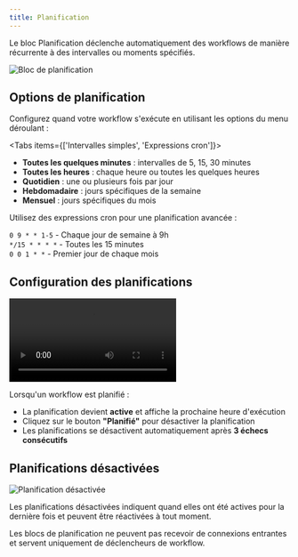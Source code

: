 ```yaml
---
title: Planification
---
```



Le bloc Planification déclenche automatiquement des workflows de manière récurrente à des intervalles ou moments spécifiés.

<div className="flex justify-center">
  <Image
    src="/static/schedule.png"
    alt="Bloc de planification"
    width={500}
    height={400}
    className="my-6"
  />
</div>

## Options de planification

Configurez quand votre workflow s'exécute en utilisant les options du menu déroulant :

<Tabs items={['Intervalles simples', 'Expressions cron']}>
  <Tab>
    <ul className="list-disc space-y-1 pl-6">
      <li><strong>Toutes les quelques minutes</strong> : intervalles de 5, 15, 30 minutes</li>
      <li><strong>Toutes les heures</strong> : chaque heure ou toutes les quelques heures</li>
      <li><strong>Quotidien</strong> : une ou plusieurs fois par jour</li>
      <li><strong>Hebdomadaire</strong> : jours spécifiques de la semaine</li>
      <li><strong>Mensuel</strong> : jours spécifiques du mois</li>
    </ul>
  </Tab>
  <Tab>
    <p>Utilisez des expressions cron pour une planification avancée :</p>
    <div className="text-sm space-y-1">
      <div><code>0 9 * * 1-5</code> - Chaque jour de semaine à 9h</div>
      <div><code>*/15 * * * *</code> - Toutes les 15 minutes</div>
      <div><code>0 0 1 * *</code> - Premier jour de chaque mois</div>
    </div>
  </Tab>
</Tabs>

## Configuration des planifications

<div className="mx-auto w-full overflow-hidden rounded-lg">
  <Video src="configure-schedule.mp4" width={700} height={450} />
</div>

Lorsqu'un workflow est planifié :
- La planification devient **active** et affiche la prochaine heure d'exécution
- Cliquez sur le bouton **"Planifié"** pour désactiver la planification
- Les planifications se désactivent automatiquement après **3 échecs consécutifs**

## Planifications désactivées

<div className="flex justify-center">
  <Image
    src="/static/schedule-disabled.png"
    alt="Planification désactivée"
    width={500}
    height={350}
    className="my-6"
  />
</div>

Les planifications désactivées indiquent quand elles ont été actives pour la dernière fois et peuvent être réactivées à tout moment.

<Callout>
Les blocs de planification ne peuvent pas recevoir de connexions entrantes et servent uniquement de déclencheurs de workflow.
</Callout>
